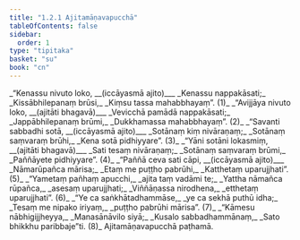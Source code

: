 ```yaml
---
title: "1.2.1 Ajitamāṇavapucchā"
tableOfContents: false
sidebar:
  order: 1
type: "tipitaka"
basket: "su"
book: "cn"
---
```



<DynamicBreadcrumb />

<Division number="57" book="cn" bookNo="25" page="6">

<Paragraph number="59" type="verses" book="cn">
_“Kenassu nivuto loko, __(iccāyasmā ajito)___  
_Kenassu nappakāsati;_  
_Kissābhilepanaṃ brūsi,_  
_Kiṃsu tassa mahabbhayaṃ”. (1)_  

</Paragraph>

</Division>
<Division number="58" book="cn" bookNo="25" page="6">

<Paragraph number="60" type="verses" book="cn">
_“Avijjāya nivuto loko, __(ajitāti bhagavā)___  
_Vevicchā pamādā nappakāsati;_  
_Jappābhilepanaṃ brūmi,_  
_Dukkhamassa mahabbhayaṃ”. (2)_  

</Paragraph>

</Division>
<Division number="59" book="cn" bookNo="25" page="6">

<Paragraph number="61" type="verses" book="cn">
_“Savanti sabbadhi sotā, __(iccāyasmā ajito)___  
_Sotānaṃ kiṃ nivāraṇaṃ;_  
_Sotānaṃ saṃvaraṃ brūhi,_  
_Kena sotā pidhiyyare”. (3)_  

</Paragraph>

</Division>
<Division number="60" book="cn" bookNo="25" page="6">

<Paragraph number="62" type="verses" book="cn">
_“Yāni sotāni lokasmiṃ, __(ajitāti bhagavā)___  
_Sati tesaṃ nivāraṇaṃ;_  
_Sotānaṃ saṃvaraṃ brūmi,_  
_Paññāyete pidhiyyare”. (4)_  

</Paragraph>

</Division>
<Division number="61" book="cn" bookNo="25" page="6">

<Paragraph number="63" type="verses" book="cn">
_“Paññā ceva sati cāpi, __(iccāyasmā ajito)___  
_Nāmarūpañca mārisa;_  
_Etaṃ me puṭṭho pabrūhi,_  
_Katthetaṃ uparujjhati”. (5)_  

</Paragraph>

</Division>
<Division number="62" book="cn" bookNo="25" page="6">

<Paragraph number="64" type="verses" book="cn">
_“Yametaṃ pañhaṃ apucchi,_  
_ajita taṃ vadāmi te;_  
_Yattha nāmañca rūpañca,_  
_asesaṃ uparujjhati;_  
_Viññāṇassa nirodhena,_  
_etthetaṃ uparujjhati”. (6)_  

</Paragraph>

</Division>
<Division number="63" book="cn" bookNo="25" page="6">

<Paragraph number="65" type="verses" book="cn">
_“Ye ca saṅkhātadhammāse,_  
_ye ca sekhā puthū idha;_  
_Tesaṃ me nipako iriyaṃ,_  
_puṭṭho pabrūhi mārisa”. (7)_  

</Paragraph>

</Division>
<Division number="64" book="cn" bookNo="25" page="6">

<Paragraph number="66" type="verses" book="cn">
_“Kāmesu nābhigijjheyya,_  
_Manasānāvilo siyā;_  
_Kusalo sabbadhammānaṃ,_  
_Sato bhikkhu paribbaje”ti. (8)_  


</Paragraph>
</Division>

<Paragraph number="67" type="center" book="cn">
Ajitamāṇavapucchā paṭhamā.
</Paragraph>